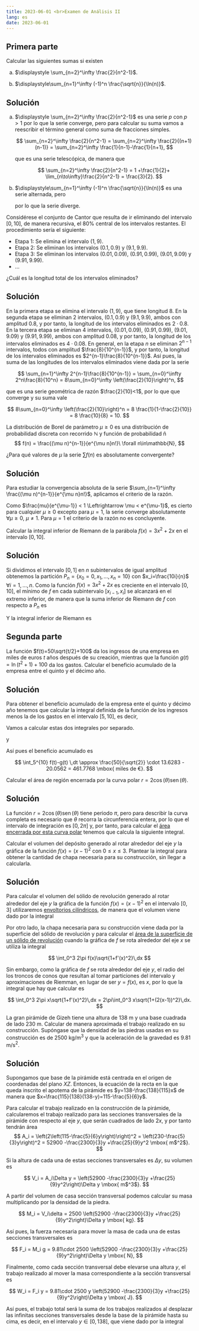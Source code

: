 ```yaml
---
title: 2023-06-01 <br>Examen de Análisis II
lang: es
date: 2023-06-01
---
```


## Primera parte

:::{#exr-1}
Calcular las siguientes sumas si existen

a.  $\displaystyle \sum_{n=2}^\infty \frac{2}{n^2-1}$.

a.  $\displaystyle\sum_{n=1}^\infty (-1)^n \frac{\sqrt{n}}{\ln(n)}$.
:::

:::{.callout-tip collapse="true"}
## Solución
a.  $\displaystyle \sum_{n=2}^\infty \frac{2}{n^2-1}$ es una serie $p$ con $p>1$ por lo que la serie converge, pero para calcular su suma vamos a reescribir el término general como suma de fracciones simples. 

    $$
    \sum_{n=2}^\infty \frac{2}{n^2-1} 
    = \sum_{n=2}^\infty \frac{2}{(n+1)(n-1)} 
    = \sum_{n=2}^\infty \frac{1}{n-1}-\frac{1}{n+1},
    $$

    que es una serie telescópica, de manera que 

    $$
    \sum_{n=2}^\infty \frac{2}{n^2-1} = 1 +\frac{1}{2}+ \lim_{n\to\infty}\frac{2}{n^2-1} = \frac{3}{2}.
    $$

a. $\displaystyle\sum_{n=1}^\infty (-1)^n \frac{\sqrt{n}}{\ln(n)}$ es una serie alternada, pero 

    \begin{align*}
    \lim_{n\to\infty} \frac{\sqrt{n}}{\ln(n)} 
    &= \lim_{n\to\infty} \frac{\frac{1}{2\sqrt{n}}}{\frac{1}{n}} \tag{L'Hôpital}\\
    &= \lim_{n\to\infty} \frac{n}{2\sqrt{n}} 
    = \infty,
    \end{align*}

    por lo que la serie diverge.
:::

:::{#exr-2}
Considérese el conjunto de Cantor que resulta de ir eliminando del intervalo $[0,10]$, de manera recursiva, el $80\%$ central de los intervalos restantes. El procedimiento sería el siguiente:

- Etapa 1: Se elimina el intervalo $(1,9)$.
- Etapa 2: Se eliminan los intervalos $(0.1,0.9)$ y $(9.1,9.9)$.
- Etapa 3: Se eliminan los intervalos $(0.01,0.09)$, $(0.91,0.99)$, $(9.01,9.09)$ y $(9.91,9.99)$.
- ... 

¿Cuál es la longitud total de los intervalos eliminados? 
:::


:::{.callout-tip collapse="true"}
## Solución
En la primera etapa se elimina el intervalo $(1,9)$, que tiene longitud $8$.
En la segunda etapa se eliminan $2$ intervalos, $(0.1,0.9)$ y $(9.1,9.9)$, ambos con amplitud $0.8$, y por tanto, la longitud de los intervalos eliminados es $2\cdot 0.8$. 
En la tercera etapa se eliminan $4$ intervalos, $(0.01,0.09)$, $(0.91,0.99)$, $(9.01,9.09)$ y $(9.91,9.99)$, ambos con amplitud $0.08$, y por tanto, la longitud de los intervalos eliminados es $4\cdot 0.08$.
En general, en la etapa $n$ se eliminan $2^{n-1}$ intervalos, todos con amplitud $\frac{8}{10^{n-1}}$, y por tanto, la longitud de los intervalos eliminados es $2^{n-1}\frac{8}{10^{n-1}}$. Así pues, la suma de las longitudes de los intervalos eliminados viene dada por la serie 

$$
\sum_{n=1}^\infty 2^{n-1}\frac{8}{10^{n-1}} 
= \sum_{n=0}^\infty 2^n\frac{8}{10^n} 
= 8\sum_{n=0}^\infty \left(\frac{2}{10}\right)^n,
$$

que es una serie geométrica de razón $\frac{2}{10}<1$, por lo que que converge y su suma vale

$$
8\sum_{n=0}^\infty \left(\frac{2}{10}\right)^n 
= 8 \frac{1}{1-\frac{2}{10}} 
= 8 \frac{10}{8} 
= 10.
$$
:::

:::{#exr-3}
La distribución de Borel de parámetro $\mu\geq 0$ es una distribución de probabilidad discreta con recorrido $\mathbb{N}$ y función de probabilidad 
ñ
$$
f(n) = \frac{(\mu n)^{n-1}}{e^{\mu n}n!}\ \forall n\in\mathbb{N}, 
$$

¿Para qué valores de $\mu$ la serie $\sum f(n)$ es absolutamente convergente?
:::

:::{.callout-tip collapse="true"}
## Solución
Para estudiar la convergencia absoluta de la serie $\sum_{n=1}^\infty \frac{(\mu n)^{n-1}}{e^{\mu n}n!}$, aplicamos el criterio de la razón.

\begin{align*}
\lim_{n\to\infty} \left|\frac{a_{n+1}}{a_n}\right| 
&= \lim_{n\to\infty} \frac{\frac{(\mu(n+1))^n}{e^{\mu(n+1)}(n+1)!}}{\frac{(\mu n)^{n-1}}{e^{\mu n}n!}}
= \lim_{n\to\infty} \frac{\mu^n (n+1)^n e^{\mu n}n!}{\mu^{n-1}n^{n-1}e^{\mu(n+1)}(n+1)!} \\
&= \lim_{n\to\infty} \frac{\mu (n+1)(n+1)^{n-1} e^{\mu n}n!}{n^{n-1}e^{\mu}e^{\mu n}(n+1)n!} 
= \lim_{n\to\infty} \frac{\mu}{e^\mu}\left(\frac{n+1}{n}\right)^{n-1}\\
&= \frac{\mu}{e^\mu}\lim_{n\to\infty} \left(1+\frac{1}{n}\right)^{n-1} 
= \frac{\mu}{e^\mu} e 
= \frac{\mu}{e^{\mu-1}}. 
\end{align*}

Como $\frac{mu}{e^{\mu-1}} < 1 \Leftrightarrow \mu < e^{\mu-1}$, es cierto para cualquier $\mu\geq 0$ excepto para $\mu=1$, la serie converge absolutamente $\forall \mu\geq 0$, $\mu\neq 1$. Para $\mu=1$ el criterio de la razón no es concluyente.
:::

:::{#exr-4}
Calcular la integral inferior de Riemann de la parábola $f(x)=3x^2+2x$ en el intervalo $[0,10]$.
:::

:::{.callout-tip collapse="true"}
## Solución
Si dividimos el intervalo $[0,1]$ en $n$ subintervalos de igual amplitud obtenemos la partición $P_n=\{x_0=0, x_1,\ldots, x_n=10\}$ con $x_i=\frac{10i}{n}$ $\forall i=1,\ldots, n$.
Como la función $f(x)=3x^2+2x$ es creciente en el intervalo $[0,10]$, el mínimo de $f$ en cada subintervalo $[x_{i-1},x_i]$ se alcanzará en el extremo inferior, de manera que la suma inferior de Riemann de $f$ con respecto a $P_n$ es 

\begin{align*}
s(f,P_n) 
&= \sum_{i=1}^n f(x_{i-1})(x_i-x_{i-1}) \\
&= \sum_{i=1}^n \left(3\left(\frac{10(i-1)}{n}\right)^2 + 2\left(\frac{10(i-1)}{n}\right)\right)\frac{10}{n} \\
&= \frac{10}{n}\left(\sum_{i=1}^n \frac{300}{n^2}(i-1)^2 + \sum_{i=1}^n \frac{20}{n} (i-1)\right) \\
&= \frac{3000}{n^3} \sum_{i=1}^n (i-1)^2 + \frac{200}{n^2} \sum_{i=1}^n (i-1) \\
&= \frac{3000}{n^3} \sum_{i=1}^n i^2+2i+1 + \frac{200}{n^2} \sum_{i=1}^n (i-1) \\
&= \frac{3000}{n^3} \left(\sum_{i=1}^n i^2 - 2\sum_{i=1}^n i + \sum_{i=1}^n 1\right) + \frac{200}{n^2} \left(\sum_{i=1}^n i - \sum_{i=1}^n 1\right) \\
&= \frac{3000}{n^3} \left(\frac{n(n+1)(2n+1)}{6} -2 \frac{n(n+1)}{2} + n\right) + \frac{200}{n^2} \left(\frac{n(n+1)}{2} -n\right) \\
&= \frac{3000}{n^3} \left(\frac{n^3}{3}+\frac{n^2}{2}+\frac{n}{6}-n^2-n+n\right) + \frac{200}{n^2} \left(\frac{n^2}{2}+\frac{n}{2}-n\right) \\
&= 500 \left(\frac{2n^3-3n^2+n}{n^3}\right) + 100 \left(\frac{n^2-n}{n^2}\right).
\end{align*}

Y la integral inferior de Riemann es

\begin{align*}
\underline{\int_0^{10}} f 
&= \lim_{n\to\infty} s(f,P_n) 
= \lim_{n\to\infty} 500 \left(\frac{2n^3-3n^2+n}{n^3}\right) + 100 \left(\frac{n^2-n}{n^2}\right) \\
&= 500  \lim_{n\to\infty} \left(\frac{2n^3-3n^2+n}{n^3}\right) + 100 \lim_{n\to\infty} \left(\frac{n^2-n}{n^2}\right) \\
&= 500\cdot 2 + 100 = 1100.
\end{align*}
:::

## Segunda parte

:::{#exr-5}
La función $f(t)=50\sqrt{t/2}+100$ da los ingresos de una empresa en miles de euros $t$ años después de su creación, mientras que la función $g(t)=\ln(t^2+1)+100$ da los gastos. Calcular el beneficio acumulado de la empresa entre el quinto y el décimo año. 
:::

:::{.callout-tip collapse="true"}
## Solución
Para obtener el beneficio acumulado de la empresa ente el quinto y décimo año tenemos que calcular la integral definida de la función de los ingresos menos la de los gastos en el intervalo $[5,10]$, es decir,

\begin{align*}
\int_5^{10} f(t)-g(t) \,dt 
&= \int_5^{10} 50 \sqrt{t/2} + 100 - \ln(t^2+1)-100\,dt \\
&= \frac{50}{\sqrt{2}}\int_5^{10} t^{1/2} \,dt - \int_5^{10}  \ln(t^2+1)\, dt.
\end{align*}

Vamos a calcular estas dos integrales por separado.

\begin{align*}
\int_5^{10} t^{1/2}\,dt =  \left[\frac{t^{3/2}}{3/2}\right]_0^{10} = \frac{2}{3}(10^{3/2}-5^{3/2}) \approx 13.6283.
\end{align*}

y

\begin{align*}
\int_5^{10}  \ln(t^2+1)\,dt 
&= [t \ln(t^2+1)]_5^{10} - \int_5^{10} t \frac{2t}{t^2+1}\,dt \tag{Partes}\\
&= [t \ln(t^2+1)]_5^{10} - 2\int_5^{10} 1 - \frac{1}{t^2+1}\,dt\\
&=  [t \ln(t^2+1)]_5^{10} - [2t]_5^{10} + [2\operatorname{arctg}(t)]_5^{10} \\
&= 10\ln(10^2+1)-5\ln(5^2+1) -2\cdot 10+2\cdot 5 + 2\operatorname{arctg}(10)- 2\operatorname{arctg}(5) \\
&\approx 20.0562.
\end{align*}

Así pues el beneficio acumulado es 

$$
\int_5^{10} f(t)-g(t) \,dt \approx \frac{50}{\sqrt{2}} \cdot 13.6283 - 20.0562  = 461.7768  \mbox{ miles de €}.
$$
:::

:::{#exr-6}
Calcular el área de región encerrada por la curva polar $r=2\cos(\theta)\operatorname{sen}(\theta)$.
:::

:::{.callout-tip collapse="true"}
## Solución
La función $r=2\cos(\theta)\operatorname{sen}(\theta)$ tiene periodo $\pi$, pero para describir la curva completa es necesario que $\theta$ recorra la circunferencia entera, por lo que el intervalo de integración es $[0,2\pi]$ y, por tanto, para calcular el [área encerrada por esta curva polar](https://aprendeconalf.es/analisis-manual/09-integrales.html#c%C3%A1lculo-del-area-encerrada-por-una-curva-en-coordenadas-polares) tenemos que calcula la siguiente integral.

\begin{align*}
\int_0^{2\pi} \frac{r^2}{2}\,d\theta 
&= \frac{1}{2}\int_0^{2\pi} 2\cos(\theta)\operatorname{sen}(\theta)\,d\theta \\
&= \frac{1}{2}\int_0^{2\pi} \operatorname{sen}(2\theta)^2\,d\theta 
= \frac{1}{4} \int_0^{4\pi} \operatorname{sen}(x)^2\,dx \tag{Cambio $x=2\theta$}\\
&= \frac{1}{4} \int_0^{4\pi} \frac{1-\cos(2x)}{2}\,dx 
= \frac{1}{8} \int_0^{4\pi}\,dx -\int_0^{4\pi} \cos(2x)\,dx \\
&= \frac{1}{8}\left([x]_0^{4\pi}-\left[\frac{1}{2}\operatorname{sen}(2x)\right]_0^{4\pi}\right) \\
&=\frac{1}{8}4\pi = \frac{\pi}{2}.
\end{align*}
:::

:::{#exr-7}
Calcular el volumen del depósito generado al rotar alrededor del eje $y$ la gráfica de la función $f(x)=(x-1)^2$ con $0\leq x\leq 3$. Plantear la integral para obtener la cantidad de chapa necesaria para su construcción, sin llegar a calcularla.
:::

:::{.callout-tip collapse="true"}
## Solución
Para calcular el volumen del sólido de revolución generado al rotar alrededor del eje $y$ la gráfica de la función $f(x)=(x-1)^2$ en el intervalo $[0,3]$ utilizaremos [envoltorios cilíndricos](https://aprendeconalf.es/analisis-manual/09-integrales.html#c%C3%A1lculo-de-vol%C3%BAmenes-de-s%C3%B3lidos-de-revoluci%C3%B3n-con-envoltorios-cil%C3%ADndricos), de manera que el volumen viene dado por la integral

\begin{align*}
\int_0^3 2\pi xf(x)\,dx
&= 2\pi \int_0^3 x(x-1)^2\,dx 
= 2\pi \int_0^3 x(x^2-2x+1)\,dx \\
&= 2\pi \int_0^3 x^3-2x^2+x\,dx
= 2\pi\left[\frac{x^4}{4}-2\frac{x^3}{3}+\frac{x^2}{2}\right]_0^3 \\
&= 2\pi \left(\frac{3^4}{4}-2\frac{3^3}{3}+\frac{3^2}{2}\right)
= \frac{27\pi}{2} \mbox{unidades$^3$}.
\end{align*}

Por otro lado, la chapa necesaria para su construcción viene dada por la superficie del sólido de revolución y para calcular el [área de la superficie de un sólido de revolución](https://aprendeconalf.es/analisis-manual/09-integrales.html#c%C3%A1lculo-de-superficies-de-s%C3%B3lidos-de-revoluci%C3%B3n) cuando la gráfica de $f$ se rota alrededor del eje $x$ se utiliza la integral

$$
\int_0^3 2\pi f(x)\sqrt{1+f'(x)^2}\,dx
$$

Sin embargo, como la gráfica de $f$ se rota alrededor del eje $y$, el radio del los troncos de conos que resultan al tomar particiones del intervalo y aproximaciones de Riemman, en lugar de ser $y=f(x)$, es $x$, por lo que la integral que hay que calcular es 

$$
\int_0^3 2\pi x\sqrt{1+f'(x)^2}\,dx = 2\pi\int_0^3 x\sqrt{1+(2(x-1))^2}\,dx.
$$
:::

:::{#exr-8}
La gran pirámide de Gizeh tiene una altura de $138$ m y una base cuadrada de lado $230$ m. Calcular de manera aproximada el trabajo realizado en su construcción. Supóngase que la densidad de las piedras usadas en su construcción es de $2500$ kg/m$^3$ y que la aceleración de la gravedad es $9.81$ m/s$^2$.
:::

:::{.callout-tip collapse="true"}
## Solución
Supongamos que base de la pirámide está centrada en el origen de coordenadas del plano $XZ$. Entonces, la ecuación de la recta en la que queda inscrito el apotema de la pirámide es $y=138-\frac{138}{115}x$ de manera que $x=\frac{115}{138}(138-y)=115-\frac{5}{6}y$.

Para calcular el trabajo realizado en la construcción de la pirámide, calcularemos el trabajo realizado para las secciones transversales de la pirámide con respecto al eje $y$, que serán cuadrados de lado $2x$, y por tanto tendrán área 
$$
A_i
= \left(2\left(115-\frac{5}{6}y\right)\right)^2 
= \left(230-\frac{5}{3}y\right)^2
= 52900 -\frac{2300}{3}y +\frac{25}{9}y^2 \mbox{ m$^2$}.
$$

Si la altura de cada una de estas secciones transversales es $\Delta y$, su volumen es

$$
V_i = A_i\Delta y = \left(52900 -\frac{2300}{3}y +\frac{25}{9}y^2\right)\Delta y \mbox{ m$^3$}.
$$

A partir del volumen de casa sección transversal podemos calcular su masa multiplicando por la densidad de la piedra.

$$
M_i = V_i\delta = 2500 \left(52900 -\frac{2300}{3}y +\frac{25}{9}y^2\right)\Delta y \mbox{ kg}.
$$

Así pues, la fuerza necesaria para mover la masa de cada una de estas secciones transversales es

$$
F_i = M_i g = 9.81\cdot 2500 \left(52900 -\frac{2300}{3}y +\frac{25}{9}y^2\right)\Delta y \mbox{ N},
$$

Finalmente, como cada sección transversal debe elevarse una altura $y$, el trabajo realizado al mover la masa correspondiente a la sección transversal es

$$
W_i = F_i y = 9.81\cdot 2500 y \left(52900 -\frac{2300}{3}y +\frac{25}{9}y^2\right)\Delta y \mbox{ J}.
$$

Así pues, el trabajo total será la suma de los trabajos realizados al desplazar las infinitas secciones transversales desde la base de la pirámide hasta su cima, es decir, en el intervalo $y\in [0,138]$, que viene dado por la integral

\begin{align*}
W 
&= \int_0^{138} 9.81\cdot 2500 y \left(52900 -\frac{2300}{3}y +\frac{25}{9}y^2\right)\,dy \\
&= 24525 \int_0^{138} 52900y -\frac{2300}{3}y^2 +\frac{25}{9}y^3\,dy \\
&= 24525 \left[52900\frac{y^2}{2} -\frac{2300}{3}\frac{y^3}{3} +\frac{25}{9}\frac{y^4}{4}\right]_0^{138} \\
&= 24525\left(26450 \cdot 138^2 - \frac{2300}{9} 138^3 + \frac{25}{36} 138^4\right) 
\approx 2058930157500 \mbox{ J}.
\end{align*}
:::
